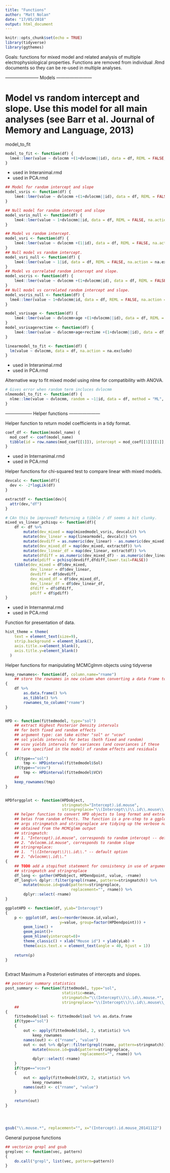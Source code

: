 ```yaml
---
title: "Functions"
author: "Matt Nolan"
date: "17/05/2018"
output: html_document
---
```


```r
knitr::opts_chunk$set(echo = TRUE)
library(tidyverse)
library(ggthemes)
```

Goals: functions for mixed model and related analysis of multiple electrophysiological properties. Functions are removed from individual .Rmd documents so they can be re-used in multiple analyses.

----------------------- Models ------------------------

# Model vs random intercept and slope. Use this model for all main analyses (see Barr et al. Journal of Memory and Language, 2013)
model_to_fit 




```r
model_to_fit <- function(df) {
  lme4::lmer(value ~ dvlocmm +(1+dvlocmm||id), data = df, REML = FALSE, na.action = na.exclude)
}
```

- used in Interanimal.rmd
- used in PCA.rmd




   
```r
## Model for random intercept and slope
model_vsris <- function(df) {
    lme4::lmer(value ~ dvlocmm +(1+dvlocmm||id), data = df, REML = FALSE, na.action = na.exclude)
}

## Null model for random intercept and slope
model_vsris_null <- function(df) {
    lme4::lmer(value ~ 1+dvlocmm||id, data = df, REML = FALSE, na.action = na.exclude)
}

## Model vs random intercept.
model_vsri <- function(df) {
    lme4::lmer(value ~ dvlocmm +(1|id), data = df, REML = FALSE, na.action = na.exclude)
}
## Null model vs random intercept.
model_vsri_null <- function(df) {
    lme4::lmer(value ~ 1|id, data = df, REML = FALSE, na.action = na.exclude)
}
## Model vs correlated random intercept and slope.
model_vscris <- function(df) {
    lme4::lmer(value ~ dvlocmm +(1+dvlocmm|id), data = df, REML = FALSE, na.action = na.exclude)
}
## Null model vs correlated random intercept and slope.
model_vscris_null <- function(df) {
  lme4::lmer(value ~ 1+dvlocmm|id, data = df, REML = FALSE, na.action = na.exclude)
}
```



```r
model_vsrisage <- function(df) {
    lme4::lmer(value ~ dvlocmm+age +(1+dvlocmm||id), data = df, REML = FALSE, na.action = na.exclude)
}
model_vsrisagerectime <- function(df) {
    lme4::lmer(value ~ dvlocmm+age+rectime +(1+dvlocmm||id), data = df, REML = FALSE, na.action = na.exclude)
}

```

 
```r
linearmodel_to_fit <- function(df) {
  lm(value ~ dvlocmm, data = df, na.action = na.exclude)
}
```
- used in Interanimal.rmd
- used in PCA.rmd

Alternative way to fit mixed model using nlme for compatibility with ANOVA.
```r
# Gives error when random term incluces dvlocmm
nlmemodel_to_fit <- function(df) {
  nlme::lme(value ~ dvlocmm, random = ~1|id, data = df, method = "ML", na.action = na.exclude)
}
```


------------------ Helper functions ---------------------

Helper function to return model coefficients in a tidy format.
```r
coef_df <- function(model_name) {
  mod_coef <- coef(model_name)
  tibble(id = row.names(mod_coef[[1]]), intercept = mod_coef[[1]][[1]], slope = mod_coef[[1]][[2]])
}
```
- used in Internanimal.rmd
- used in PCA.rmd

Helper functions for chi-squared test to compare linear with mixed models.
```r
devcalc <- function(df){
  dev <- -2*logLik(df)
}

extractdf <- function(dev){
  attr(dev,"df")
}

# CAn this be improved? Returning a tibble / df seems a bit clunky.
mixed_vs_linear_pchisqu <- function(df){
    df <- df %>%
        mutate(dev_mixed = map(mixedmodel_vsris, devcalc)) %>%
        mutate(dev_linear = map(linearmodel, devcalc)) %>%
        mutate(devdiff = as.numeric(dev_linear) - as.numeric(dev_mixed)) %>%
        mutate(dev_mixed_df = map(dev_mixed, extractdf)) %>%
        mutate(dev_linear_df = map(dev_linear, extractdf)) %>%
        mutate(dfdiff = as.numeric(dev_mixed_df) - as.numeric(dev_linear_df)) %>%
        mutate(pdiff = pchisq(devdiff,dfdiff,lower.tail=FALSE))
    tibble(dev_mixed = df$dev_mixed,
           dev_linear = df$dev_linear,
           devdiff = df$devdiff,
           dev_mixed_df = df$dev_mixed_df,
           dev_linear_df = df$dev_linear_df,
           dfdiff = df$dfdiff,
           pdiff = df$pdiff)
}
```
- used in Internanmal.rmd
- used in PCA.rmd


Function for presentation of data.
```r
hist_theme = theme(
    text = element_text(size=9),
    strip.background = element_blank(),
    axis.title.x=element_blank(),
    axis.title.y=element_blank()
  )
```


Helper functions for manipulating MCMCglmm objects using tidyverse
```r


keep_rownames<- function(df, column.name="rname")
    ## store the rownames in new column when converting a data frame to tibble
{
    df %>%
        as.data.frame() %>%
        as_tibble() %>%
        rownames_to_column("rname")
}


HPD <- function(fittedmodel, type="sol")
    ## extract Highest Posterior Density intervals 
    ## for both fixed and random effects
    ## argument type: can take either "sol" or "vcov"
    ## sol yields intervals for betas (both fixed and random)
    ## vcov yields intervals for variances (and covariances if these
    ## (are specified in the model) of random effects and residuals     
{
    if(type=="sol")
        tmp <- HPDinterval(fittedmodel$Sol)
    if(type=="vcov")
        tmp <- HPDinterval(fittedmodel$VCV)
    ## 
    keep_rownames(tmp)
}


HPDforggplot <- function(HPDobject,
                         stringmatch="Intercept).id.mouse",
                         stringreplace="\\(Intercept\\)\\.id\\.mouse\\.")
    ## helper function to convert HPD objects to long format and extract
    ## betas from random effects. The function is a pre-step to a ggplot call.
    ## args stringmatch and stringreplace are tidying up the verbose names
    ## obtained from the MCMCglmm output
    ## stringmatch:
    ## 1. "Intercept).id.mouse", corresponds to random intercept -- default option
    ## 2. "dvlocmm.id.mouse", corresponds to random slope
    ## stringreplace:
    ## 1.  "\\(Intercept\\)\\.id\\." -- default option
    ## 2. "dvlocmm\\.id\\."
{   
    ## TODO add a stopifnot statement for consistency in use of arguments
    ## stringmatch and stringreplace
    df_long <- gather(HPDobject, HPDendpoint, value, -rname) 
    df_long%>% dplyr::filter(grepl(rname, pattern=stringmatch)) %>%
        mutate(mouse.id=gsub(pattern=stringreplace,
                             replacement="", rname)) %>%
        dplyr::select(-rname)
}

ggplotHPD <- function(df, yLab="Intercept")
{
    p <- ggplot(df, aes(x=reorder(mouse.id,value),
                        y=value, group=factor(HPDendpoint))) +
        geom_line() +
        geom_point()+
        geom_hline(yintercept=0)+
        theme_classic() + xlab("Mouse id") + ylab(yLab) + 
        theme(axis.text.x = element_text(angle = 40, hjust = 1))
    
    return(p)
}
    
```

Extract Maximum a Posteriori estimates of intercepts and slopes. 
```r
## posterior summary statistics
post_summary <- function(fittedmodel, type="sol",
                         statistic=mean,
                         stringmatch="\\(Intercept\\)\\.id\\.mouse.*",
                         stringreplace="\\(Intercept\\)\\.id\\.mouse\\_")
    ## 
{
    fittedmodel$sol <- fittedmodel$sol %>% as.data.frame
    if(type=="sol")
    {
        out <- apply(fittedmodel$Sol, 2, statistic) %>%
            keep_rownames
        names(out) <- c("rname", "value") 
        out <- out %>% dplyr::filter(grepl(rname, pattern=stringmatch)) %>%
            mutate(mouse.id=gsub(pattern=stringreplace,
                                 replacement="", rname)) %>%
            dplyr::select(-rname)        
    }
    if(type=="vcov")
    {
        out <- apply(fittedmodel$VCV, 2, statistic) %>%
            keep_rownames
        names(out) <- c("rname", "value")
    }

    return(out)
}




gsub("\\.mouse.*", replacement="", x="(Intercept).id.mouse_20141112")

```

General purpose functions
```r
## vectorize grepl and gsub
greplvec <- function(vec, pattern)
{
    do.call("grepl", list(vec, pattern=pattern))
}



```









